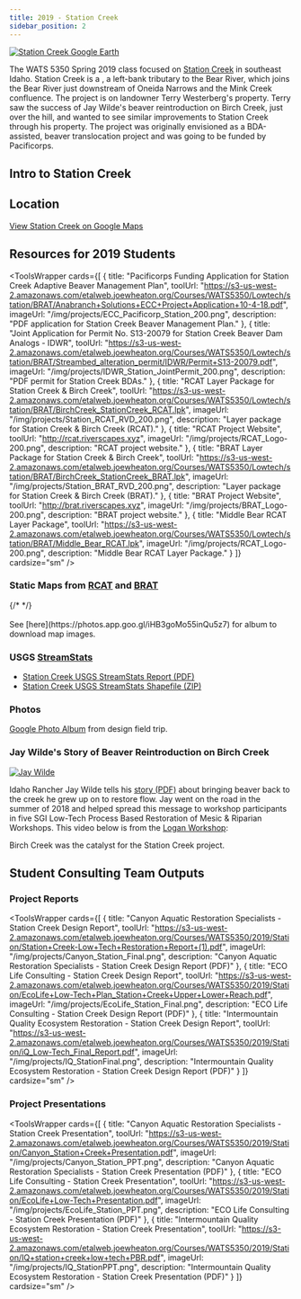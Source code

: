 ---
title: 2019 - Station Creek
sidebar_position: 2
---


[![Station Creek Google Earth](/img/projects/Station_GE.png)](https://earth.app.goo.gl/n9RRA6)

The WATS 5350 Spring 2019 class focused on [Station Creek](https://earth.app.goo.gl/n9RRA6) in southeast Idaho. Station Creek is a , a left-bank tributary to the Bear River, which joins the Bear River just downstream of Oneida Narrows and the Mink Creek confluence.  The project is on landowner Terry Westerberg's property. Terry saw the success of Jay Wilde's beaver reintroduction on Birch Creek, just over the hill, and wanted to see similar improvements to Station Creek through his property. The project was originally envisioned as a BDA-assisted, beaver translocation project and was going to be funded by Pacificorps.  


## Intro to Station Creek

<GoogleSlides src="https://docs.google.com/presentation/d/e/2PACX-1vQAjG4OzYOspwMcySZV1piDTWGBgPwj_yGfC_m5YLLGFmt8M6NAazomf6aeVZGBEYSVDD4l6nA-POIL/embed?start=false&loop=false&delayms=3000" title="Intro to Station Creek" width={960} height={749} />

## Location

[View Station Creek on Google Maps](https://www.google.com/maps/place/Unnamed+Road,+Preston,+ID+83263/@42.1622225,-111.7920938,12z)
## Resources for 2019 Students


<ToolsWrapper
  cards={[
    {
      title: "Pacificorps Funding Application for Station Creek Adaptive Beaver Management Plan",
      toolUrl: "https://s3-us-west-2.amazonaws.com/etalweb.joewheaton.org/Courses/WATS5350/Lowtech/station/BRAT/Anabranch+Solutions+ECC+Project+Application+10-4-18.pdf",
      imageUrl: "/img/projects/ECC_Pacificorp_Station_200.png",
      description: "PDF application for Station Creek Beaver Management Plan."
    },
    {
      title: "Joint Application for Permit No. S13-20079 for Station Creek Beaver Dam Analogs - IDWR",
      toolUrl: "https://s3-us-west-2.amazonaws.com/etalweb.joewheaton.org/Courses/WATS5350/Lowtech/station/BRAT/Streambed_alteration_permit/IDWR/Permit+S13-20079.pdf",
      imageUrl: "/img/projects/IDWR_Station_JointPermit_200.png",
      description: "PDF permit for Station Creek BDAs."
    },
    {
      title: "RCAT Layer Package for Station Creek & Birch Creek",
      toolUrl: "https://s3-us-west-2.amazonaws.com/etalweb.joewheaton.org/Courses/WATS5350/Lowtech/station/BRAT/BirchCreek_StationCreek_RCAT.lpk",
      imageUrl: "/img/projects/Station_RCAT_RVD_200.png",
      description: "Layer package for Station Creek & Birch Creek (RCAT)."
    },
    {
      title: "RCAT Project Website",
      toolUrl: "http://rcat.riverscapes.xyz",
      imageUrl: "/img/projects/RCAT_Logo-200.png",
      description: "RCAT project website."
    },
    {
      title: "BRAT Layer Package for Station Creek & Birch Creek",
      toolUrl: "https://s3-us-west-2.amazonaws.com/etalweb.joewheaton.org/Courses/WATS5350/Lowtech/station/BRAT/BirchCreek_StationCreek_BRAT.lpk",
      imageUrl: "/img/projects/Station_BRAT_RVD_200.png",
      description: "Layer package for Station Creek & Birch Creek (BRAT)."
    },
    {
      title: "BRAT Project Website",
      toolUrl: "http://brat.riverscapes.xyz",
      imageUrl: "/img/projects/BRAT_Logo-200.png",
      description: "BRAT project website."
    },
    {
      title: "Middle Bear RCAT Layer Package",
      toolUrl: "https://s3-us-west-2.amazonaws.com/etalweb.joewheaton.org/Courses/WATS5350/Lowtech/station/BRAT/Middle_Bear_RCAT.lpk",
      imageUrl: "/img/projects/RCAT_Logo-200.png",
      description: "Middle Bear RCAT Layer Package."
    }
  ]}
  cardsize="sm"
/>



### Static Maps from [RCAT](http://rcat.riverscapes.xyz) and [BRAT](http://brat.riverscapes.xyz)

<div className="responsive-embed">
{/*
<script src="https://cdn.jsdelivr.net/npm/publicalbum@latest/embed-ui.min.js" async></script>
*/}
<div className="pa-carousel-widget" style={{width: '640px', height: '480px', display: 'none'}}
  data-link="https://photos.app.goo.gl/iHB3goMo55inQu5z7"
  data-title="Station Creek &amp; Birch Creek Maps"
  data-description="12 new photos added to shared album">
  <img data-src="https://lh3.googleusercontent.com/nvFWhuw4eptnF7mqY4uQvNeXr-xYCvVyshulw7-ldGvmX5gj1rwHeRgVShCKiygC_JpAz60jJNMhtMAWoqCpU4Z8VFOJ4_eCda0W5u8CD3tvWGrMDPRhXODzFP39RofvSRS4mLyu2Ts=w1920-h1080"  />
  <img data-src="https://lh3.googleusercontent.com/WYYs7MsxaKgRezfFVW4FiGGzQY56cYyez4P5cc8VoCfHFxm3VccGBCJg3o05QZnqWrdZ_UdyYPVI2Z2jImpLg0lk5OIDAFFYgjRWEibjZcaAudUtydlg-8hIwuY2CnSe2vi_wVLQcfw=w1920-h1080"  />
  <img data-src="https://lh3.googleusercontent.com/bgQpf7ewbeFSnI7M5iPaTNAQfOaCM_70WeOGaVBEj30CzfSYCnfZnK9o6juzdsxCogAEosCpgbtvgRtlsAp9aPLKkAxojw24PhGqrQtCU7Xxt690U7AmhUCXQKHVOzmcCRDFhjiTNkU=w1920-h1080"  />
  <img data-src="https://lh3.googleusercontent.com/SmXqqCsYiiKT58vC7aRMMhpCMSuw0QWaIAS5RserVaXtbW-T-BKSAfxfvH_3bM7Zom3Qw5qep4Fa-XfFLQI-cLXII0g-ODLa6LjVJ-nssgIfUdLl8n9M5AucZSCbIpLAKwr6Zt18Qxo=w1920-h1080"  />
  <img data-src="https://lh3.googleusercontent.com/iNWEtwq7pUSG1pK3ik5gfHLYD3dATQ9Jsi6qR97uQD5OZBSTm78BFCskFMq-pC-0jLdmcGOWyAGzxOw5qMQjpHq1ZF4kMuvQuJEKyvO90wywAgG_iK3FAZdzPBiKJO2QV8s7BQ0zSVk=w1920-h1080"  />
  <img data-src="https://lh3.googleusercontent.com/Y4m_uXQ_f1uCmivVmNHdq33XyItHUHfYK_ohgFjxIXHC9k1rd_wa1O-RLQ7ZOzRytzwREWAykYkqA7dFmNr7x2Slvlw8_qHni2AnkZF0Uj3d79FMS19XDf15iRiwTKVEULiNi8DgwVs=w1920-h1080"  />
  <img data-src="https://lh3.googleusercontent.com/pBDUWy_rS1uXp-TspSYpRmgFNCZSowf9_pmFIQYO3U5IQtXwX8gJSSBFG-F2xNcdJmT0HvlZiGRIfk2amab7n4vNKfAhj0ryMNARHWPMnk1zdKonwhlvEZHDTf7GubfNTL-YQg_SzuY=w1920-h1080"  />
  <img data-src="https://lh3.googleusercontent.com/wrW75XDU6RSJwQbrgwzTMJL3cdCVTEWCZjtK3xDPpXt8KCPzCpo-AkyPySTXVomntu0g9pnl3SrOBKqaNUtluQ2XzyljFHiud0PHYwcfJWHnvhQvbHAkyztaZxVErPrZcLz0Y2mmWdw=w1920-h1080"  />
  <img data-src="https://lh3.googleusercontent.com/D99XBp61kNf-2yEBLWy9KBYkFnHRfleIFxvqEGe5q4vazarBx163i2bEjfQfG6rtrdQsrnMH8SnMBgx3UQV60RoupdTeCh2p8YJpmgNCfKN6Mv_Twgn3roJtb1ARYxBlcm3jJA-DnZ8=w1920-h1080"  />
  <img data-src="https://lh3.googleusercontent.com/UNH_8mPdx9X7HE05Mnd34z1Xa1t0sI29AtE2bGkPMDUn59u4ZkLc6NS8EiPqxLAgaoNtswpmbIdFQZid6SAsJ_l4QVqLXptlw6uNixQyfxqTEsSoVZ12hs2reibBoCyqZoNmEm-u8eA=w1920-h1080"  />
  <img data-src="https://lh3.googleusercontent.com/GO1aDctOxp0scN771mCa21oCpiS88tow2-8UOnK2iGkQ7LGe0xb_h5uTRxI684nOYUe-ouI3pemVdbEj4rijGrbgWbakFxS3fUT8OZbhSJVwdEXRJxdEXz1n7ND49HXuxuvNfX1cuGM=w1920-h1080"  />
  <img data-src="https://lh3.googleusercontent.com/UgxkUQP0i0D2UiFhP5VkCjOWmKbpL_qAW9u59UIQzk7ysHFtJwpkrdQ3YEQLGpKa2PfaJlidBlD6uxYrQil7PEA-tF9qmPwWLOuc3ciF4XidifYvWmOY-15zM83UN28ncK6dQzsbNBA=w1920-h1080"  />
</div>
</div>
See [here](https://photos.app.goo.gl/iHB3goMo55inQu5z7) for album to download map images.



### USGS [StreamStats](https://streamstats.usgs.gov/ss/)

- [Station Creek USGS StreamStats Report (PDF)](https://s3-us-west-2.amazonaws.com/etalweb.joewheaton.org/Courses/WATS5350/Lowtech/station/StationCreekStreamStats.pdf)
- [Station Creek USGS StreamStats Shapefile (ZIP)](https://s3-us-west-2.amazonaws.com/etalweb.joewheaton.org/Courses/WATS5350/Lowtech/station/StationCk_USGS_SS_Shapefile.zip)

### Photos

[Google Photo Album](https://photos.app.goo.gl/o4E9ru8tKSsbHBni9) from design field trip.


### Jay Wilde's Story of Beaver Reintroduction on Birch Creek

[![Jay Wilde](/img/projects/wilde-round_9.png)](https://earth.app.goo.gl/n9RRA6)

Idaho Rancher Jay Wilde tells his [story (PDF)](https://s3-us-west-2.amazonaws.com/etalweb.joewheaton.org/Workshops/CheapCheerful/2018/NRCS/Idaho/Lectures/2018_IdahoNRCS_Wilde_BirchCreek.pdf) about bringing beaver back to the creek he grew up on to restore flow. Jay went on the road in the summer of 2018 and helped spread this message to workshop participants in five SGI Low-Tech Process Based Restoration of Mesic & Riparian Workshops. This video below is from the [Logan Workshop](http://beaver.joewheaton.org/logan-workshop-materials.html):

<YouTubeEmbed videoId="4j6R1JxG8M8" title="Jay Wilde's Story: Reintroducing beaver to bring back perennial flow" />

Birch Creek was the catalyst for the Station Creek project.

## Student Consulting Team Outputs

### Project Reports

<ToolsWrapper
  cards={[
    {
      title: "Canyon Aquatic Restoration Specialists - Station Creek Design Report",
      toolUrl: "https://s3-us-west-2.amazonaws.com/etalweb.joewheaton.org/Courses/WATS5350/2019/Station/Station+Creek-Low+Tech+Restoration+Report+(1).pdf",
      imageUrl: "/img/projects/Canyon_Station_Final.png",
      description: "Canyon Aquatic Restoration Specialists - Station Creek Design Report (PDF)"
    },
    {
      title: "ECO Life Consulting - Station Creek Design Report",
      toolUrl: "https://s3-us-west-2.amazonaws.com/etalweb.joewheaton.org/Courses/WATS5350/2019/Station/EcoLife+Low-Tech+Plan_Station+Creek+Upper+Lower+Reach.pdf",
      imageUrl: "/img/projects/EcoLife_Station_Final.png",
      description: "ECO Life Consulting - Station Creek Design Report (PDF)"
    },
    {
      title: "Intermountain Quality Ecosystem Restoration - Station Creek Design Report",
      toolUrl: "https://s3-us-west-2.amazonaws.com/etalweb.joewheaton.org/Courses/WATS5350/2019/Station/iQ_Low-Tech_Final_Report.pdf",
      imageUrl: "/img/projects/IQ_StationFinal.png",
      description: "Intermountain Quality Ecosystem Restoration - Station Creek Design Report (PDF)"
    }
  ]}
  cardsize="sm"
/>

### Project Presentations

<ToolsWrapper
  cards={[
    {
      title: "Canyon Aquatic Restoration Specialists - Station Creek Presentation",
      toolUrl: "https://s3-us-west-2.amazonaws.com/etalweb.joewheaton.org/Courses/WATS5350/2019/Station/Canyon_Station+Creek+Presentation.pdf",
      imageUrl: "/img/projects/Canyon_Station_PPT.png",
      description: "Canyon Aquatic Restoration Specialists - Station Creek Presentation (PDF)"
    },
    {
      title: "ECO Life Consulting - Station Creek Presentation",
      toolUrl: "https://s3-us-west-2.amazonaws.com/etalweb.joewheaton.org/Courses/WATS5350/2019/Station/EcoLife+Low-Tech+Presentation.pdf",
      imageUrl: "/img/projects/EcoLife_Station_PPT.png",
      description: "ECO Life Consulting - Station Creek Presentation (PDF)"
    },
    {
      title: "Intermountain Quality Ecosystem Restoration - Station Creek Presentation",
      toolUrl: "https://s3-us-west-2.amazonaws.com/etalweb.joewheaton.org/Courses/WATS5350/2019/Station/IQ+station+creek+low+tech+PBR.pdf",
      imageUrl: "/img/projects/IQ_StationPPT.png",
      description: "Intermountain Quality Ecosystem Restoration - Station Creek Presentation (PDF)"
    }
  ]}
  cardsize="sm"
/>

